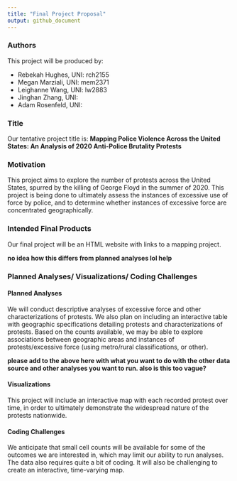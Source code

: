 ```yaml
---
title: "Final Project Proposal"
output: github_document
---
```


### Authors

This project will be produced by:

* Rebekah Hughes, UNI: rch2155
* Megan Marziali, UNI: mem2371
* Leighanne Wang, UNI: lw2883
* Jinghan Zhang, UNI:
* Adam Rosenfeld, UNI: 

### Title

Our tentative project title is: **Mapping Police Violence Across the United States: An Analysis of 2020 Anti-Police Brutality Protests**

### Motivation

This project aims to explore the number of protests across the United States, spurred by the killing of George Floyd in the summer of 2020. This project is being done to ultimately assess the instances of excessive use of force by police, and to determine whether instances of excessive force are concentrated geographically.

### Intended Final Products

Our final project will be an HTML website with links to a mapping project.

**no idea how this differs from planned analyses lol help**

### Planned Analyses/ Visualizations/ Coding Challenges

#### Planned Analyses

We will conduct descriptive analyses of excessive force and other characterizations of protests. We also plan on including an interactive table with geographic specifications detailing protests and characterizations of protests. Based on the counts available, we may be able to explore associations between geographic areas and instances of protests/excessive force (using metro/rural classifications, or other).

**please add to the above here with what you want to do with the other data source and other analyses you want to run. also is this too vague?**

#### Visualizations

This project will include an interactive map with each recorded protest over time, in order to ultimately demonstrate the widespread nature of the protests nationwide.

#### Coding Challenges

We anticipate that small cell counts will be available for some of the outcomes we are interested in, which may limit our ability to run analyses. The data also requires quite a bit of coding. It will also be challenging to create an interactive, time-varying map.



